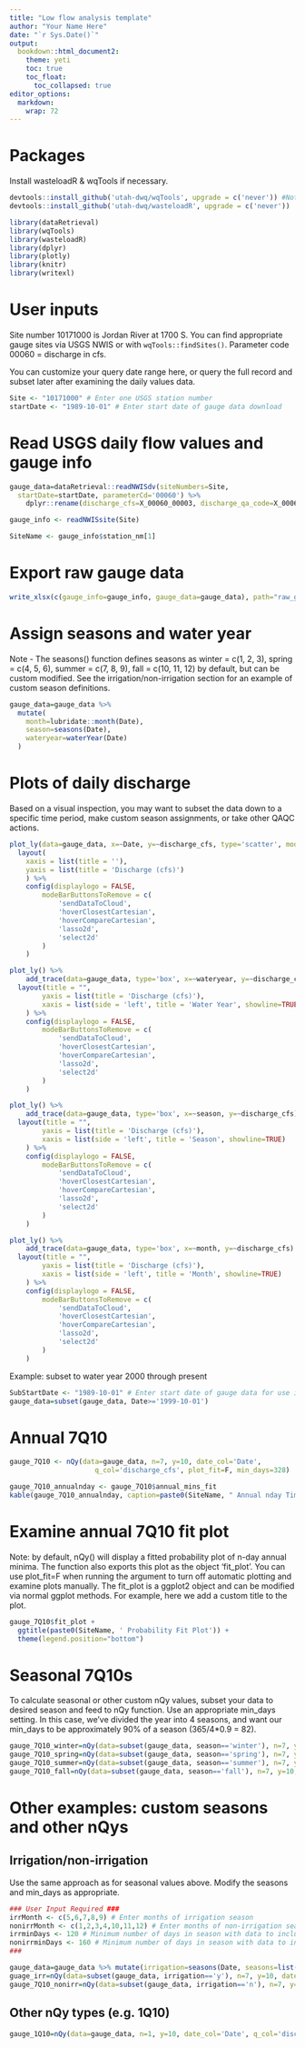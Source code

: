 ```yaml
---
title: "Low flow analysis template"
author: "Your Name Here"
date: "`r Sys.Date()`"
output:
  bookdown::html_document2:
    theme: yeti
    toc: true
    toc_float:
      toc_collapsed: true
editor_options: 
  markdown: 
    wrap: 72
---
```


# Packages

Install wasteloadR & wqTools if necessary.

```r
devtools::install_github('utah-dwq/wqTools', upgrade = c('never')) #Note- recommend updating other packages independently.
devtools::install_github('utah-dwq/wasteloadR', upgrade = c('never'))
```

```r
library(dataRetrieval)
library(wqTools)
library(wasteloadR)
library(dplyr)
library(plotly)
library(knitr)
library(writexl)
```

# User inputs
Site number 10171000 is Jordan River at 1700 S. You can find appropriate
gauge sites via USGS NWIS or with `wqTools::findSites()`. Parameter code
00060 = discharge in cfs.

You can customize your query date range here, or query the full record
and subset later after examining the daily values data.

```r
Site <- "10171000" # Enter one USGS station number
startDate <- "1989-10-01" # Enter start date of gauge data download
```

# Read USGS daily flow values and gauge info
```r
gauge_data=dataRetrieval::readNWISdv(siteNumbers=Site,
  startDate=startDate, parameterCd='00060') %>% 
	dplyr::rename(discharge_cfs=X_00060_00003, discharge_qa_code=X_00060_00003_cd)

gauge_info <- readNWISsite(Site)

SiteName <- gauge_info$station_nm[1]
```

# Export raw gauge data
```r
write_xlsx(c(gauge_info=gauge_info, gauge_data=gauge_data), path="raw_gauge_data.xlsx")
```


# Assign seasons and water year
Note - The seasons() function defines seasons as winter = c(1, 2, 3), spring = c(4, 5, 6), summer = c(7, 8, 9), fall = c(10, 11, 12) by default, but can be custom modified. See the irrigation/non-irrigation section for an example of custom season definitions.

```r
gauge_data=gauge_data %>% 
  mutate(
    month=lubridate::month(Date), 
    season=seasons(Date), 
    wateryear=waterYear(Date)
  )
```

# Plots of daily discharge

Based on a visual inspection, you may want to subset the data down to a
specific time period, make custom season assignments, or take other QAQC
actions.

```r
plot_ly(data=gauge_data, x=~Date, y=~discharge_cfs, type='scatter', mode='lines') %>% 
  layout(
    xaxis = list(title = ''),
    yaxis = list(title = 'Discharge (cfs)')
	) %>% 	
	config(displaylogo = FALSE,
		modeBarButtonsToRemove = c(
			'sendDataToCloud',
			'hoverClosestCartesian',
			'hoverCompareCartesian',
			'lasso2d',
			'select2d'
		)
	)

```

```r
plot_ly() %>% 
	add_trace(data=gauge_data, type='box', x=~wateryear, y=~discharge_cfs) %>% 
  layout(title = "",
		yaxis = list(title = 'Discharge (cfs)'),
		xaxis = list(side = 'left', title = 'Water Year', showline=TRUE)
	) %>% 
	config(displaylogo = FALSE,
		modeBarButtonsToRemove = c(
			'sendDataToCloud',
			'hoverClosestCartesian',
			'hoverCompareCartesian',
			'lasso2d',
			'select2d'
		)
	)

plot_ly() %>% 
	add_trace(data=gauge_data, type='box', x=~season, y=~discharge_cfs) %>% 
  layout(title = "",
		yaxis = list(title = 'Discharge (cfs)'),
		xaxis = list(side = 'left', title = 'Season', showline=TRUE)
	) %>% 
	config(displaylogo = FALSE,
		modeBarButtonsToRemove = c(
			'sendDataToCloud',
			'hoverClosestCartesian',
			'hoverCompareCartesian',
			'lasso2d',
			'select2d'
		)
	)

plot_ly() %>% 
	add_trace(data=gauge_data, type='box', x=~month, y=~discharge_cfs) %>% 
  layout(title = "",
		yaxis = list(title = 'Discharge (cfs)'),
		xaxis = list(side = 'left', title = 'Month', showline=TRUE)
	) %>% 
	config(displaylogo = FALSE,
		modeBarButtonsToRemove = c(
			'sendDataToCloud',
			'hoverClosestCartesian',
			'hoverCompareCartesian',
			'lasso2d',
			'select2d'
		)
	)


```

Example: subset to water year 2000 through present

```r
SubStartDate <- "1989-10-01" # Enter start date of gauge data for use in low flow analysis
gauge_data=subset(gauge_data, Date>='1999-10-01')
```

# Annual 7Q10

```r
gauge_7Q10 <- nQy(data=gauge_data, n=7, y=10, date_col='Date', 
                     q_col='discharge_cfs', plot_fit=F, min_days=328)

gauge_7Q10_annualnday <- gauge_7Q10$annual_mins_fit
kable(gauge_7Q10_annualnday, caption=paste0(SiteName, " Annual nday Timeseries"), digits=3)
```

# Examine annual 7Q10 fit plot

Note: by default, nQy() will display a fitted probability plot of n-day
annual minima. The function also exports this plot as the object
'fit_plot'. You can use plot_fit=F when running the argument to turn off
automatic plotting and examine plots manually. The fit_plot is a ggplot2
object and can be modified via normal ggplot methods. For example, here
we add a custom title to the plot.

```r
gauge_7Q10$fit_plot + 
  ggtitle(paste0(SiteName, ' Probability Fit Plot')) +
  theme(legend.position="bottom")
```

# Seasonal 7Q10s

To calculate seasonal or other custom nQy values, 
subset your data to desired season and feed to nQy function. Use an
appropriate min_days setting. In this case, we've divided the year into
4 seasons, and want our min_days to be approximately 90% of a season
(365/4\*0.9 = 82).

```r
gauge_7Q10_winter=nQy(data=subset(gauge_data, season=='winter'), n=7, y=10, date_col='Date', q_col='discharge_cfs', plot_fit=F, min_days=82)
gauge_7Q10_spring=nQy(data=subset(gauge_data, season=='spring'), n=7, y=10, date_col='Date', q_col='discharge_cfs', plot_fit=F, min_days=82)
gauge_7Q10_summer=nQy(data=subset(gauge_data, season=='summer'), n=7, y=10, date_col='Date', q_col='discharge_cfs', plot_fit=F, min_days=82)
gauge_7Q10_fall=nQy(data=subset(gauge_data, season=='fall'), n=7, y=10, date_col='Date', q_col='discharge_cfs', plot_fit=F, min_days=82)
```

# Other examples: custom seasons and other nQys

## Irrigation/non-irrigation

Use the same approach as for seasonal values above. Modify the seasons
and min_days as appropriate.

```r
### User Input Required ###
irrMonth <- c(5,6,7,8,9) # Enter months of irrigation season
nonirrMonth <- c(1,2,3,4,10,11,12) # Enter months of non-irrigation season
irrminDays <- 120 # Minimum number of days in season with data to include year in analysis
nonirrminDays <- 160 # Minimum number of days in season with data to include year in analysis
###

gauge_data=gauge_data %>% mutate(irrigation=seasons(Date, seasons=list('y'=irrMonth, 'n'=nonirrMonth)))
guage_irr=nQy(data=subset(gauge_data, irrigation=='y'), n=7, y=10, date_col='Date', q_col='discharge_cfs', min_days=irrminDays)
gauge_7Q10_nonirr=nQy(data=subset(gauge_data, irrigation=='n'), n=7, y=10, date_col='Date', q_col='discharge_cfs', min_days=nonirrminDays)
```

## Other nQy types (e.g. 1Q10)

```r
gauge_1Q10=nQy(data=gauge_data, n=1, y=10, date_col='Date', q_col='discharge_cfs')
```
